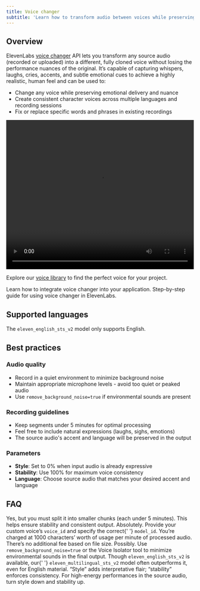```yaml
---
title: Voice changer
subtitle: 'Learn how to transform audio between voices while preserving emotion and delivery.'
---
```


## Overview

ElevenLabs [voice changer](/docs/api-reference/speech-to-speech/convert) API lets you transform any source audio (recorded or uploaded) into a different, fully cloned voice without losing the performance nuances of the original. It’s capable of capturing whispers, laughs, cries, accents, and subtle emotional cues to achieve a highly realistic, human feel and can be used to:

- Change any voice while preserving emotional delivery and nuance
- Create consistent character voices across multiple languages and recording sessions
- Fix or replace specific words and phrases in existing recordings

<CardGroup cols={1}>
  <video width="100%" height="400" controls style={{ borderRadius: '12px' }}>
    <source
      src="https://eleven-public-cdn.elevenlabs.io/payloadcms/z2o584jt3pn-speech-to-speech-promo.mp4"
      type="video/mp4"
    />
    Your browser does not support the video tag.
  </video>
</CardGroup>

Explore our [voice library](https://elevenlabs.io/community) to find the perfect voice for your project.

<CardGroup cols={2}>
  <Card
    title="Developer quickstart"
    icon="duotone book-sparkles"
    href="/docs/cookbooks/voice-changer"
  >
    Learn how to integrate voice changer into your application.
  </Card>
  <Card
    title="Product guide"
    icon="duotone book-user"
    href="/docs/product-guides/playground/voice-changer"
  >
    Step-by-step guide for using voice changer in ElevenLabs.
  </Card>
</CardGroup>

## Supported languages

<Markdown src="/snippets/v2-model-languages.mdx" />

The `eleven_english_sts_v2` model only supports English.

## Best practices

### Audio quality

- Record in a quiet environment to minimize background noise
- Maintain appropriate microphone levels - avoid too quiet or peaked audio
- Use `remove_background_noise=true` if environmental sounds are present

### Recording guidelines

- Keep segments under 5 minutes for optimal processing
- Feel free to include natural expressions (laughs, sighs, emotions)
- The source audio's accent and language will be preserved in the output

### Parameters

- **Style**: Set to 0% when input audio is already expressive
- **Stability**: Use 100% for maximum voice consistency
- **Language**: Choose source audio that matches your desired accent and language

## FAQ

<AccordionGroup>

<Accordion title="Can I convert more than 5 minutes of audio?">
  Yes, but you must split it into smaller chunks (each under 5 minutes). This helps ensure stability
  and consistent output.
</Accordion>

<Accordion title="Can I use my own custom/cloned voice for output?">
  Absolutely. Provide your custom voice’s <code>voice_id</code> and specify the correct{' '}
  <code>model_id</code>.
</Accordion>

<Accordion title="How is billing handled?">
  You’re charged at 1000 characters’ worth of usage per minute of processed audio. There’s no
  additional fee based on file size.
</Accordion>

<Accordion title="Does the model reproduce background noise?">
  Possibly. Use <code>remove_background_noise=true</code> or the Voice Isolator tool to minimize
  environmental sounds in the final output.
</Accordion>

<Accordion title="Which model is best for English audio?">
  Though <code>eleven_english_sts_v2</code> is available, our{' '}
  <code>eleven_multilingual_sts_v2</code> model often outperforms it, even for English material.
</Accordion>

<Accordion title="How does style & stability work?">
  “Style” adds interpretative flair; “stability” enforces consistency. For high-energy performances
  in the source audio, turn style down and stability up.
</Accordion>

</AccordionGroup>
